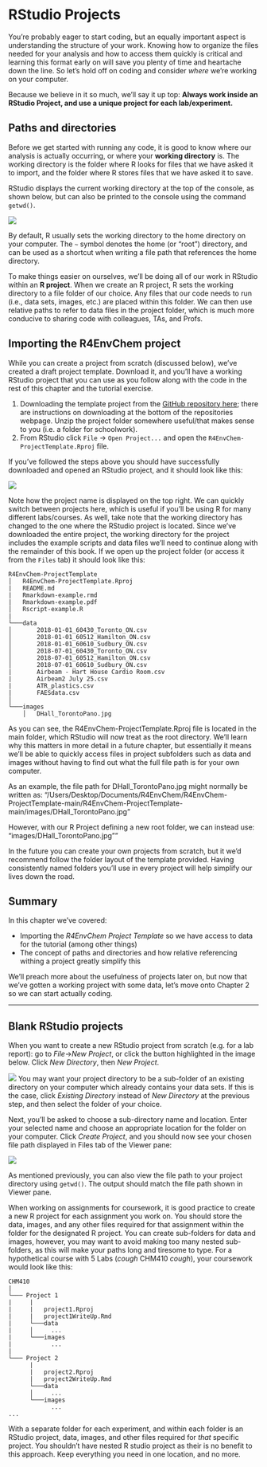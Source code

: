 # RStudio Projects

You're probably eager to start coding, but an equally important aspect is understanding the structure of your work. Knowing how to organize the files needed for your analysis and how to access them quickly is critical and learning this format early on will save you plenty of time and heartache down the line. So let's hold off on coding and consider *where* we're working on your computer.

Because we believe in it so much, we'll say it up top: **Always work inside an RStudio Project, and use a unique project for each lab/experiment.**

## Paths and directories

Before we get started with running any code, it is good to know where our analysis is actually occurring, or where your **working directory** is. The working directory is the folder where R looks for files that we have asked it to import, and the folder where R stores files that we have asked it to save. 

RStudio displays the current working directory at the top of the console, as shown below, but can also be printed to the console using the command `getwd()`.

![](images/Rstudio_wd.png)

By default, R usually sets the working directory to the home directory on your computer. The `~` symbol denotes the home (or "root") directory, and can be used as a shortcut when writing a file path that references the home directory. 

To make things easier on ourselves, we'll be doing all of our work in RStudio within an **R project**. When we create an R project, R sets the working directory to a file folder of our choice. Any files that our code needs to run (i.e., data sets, images, etc.) are placed within this folder. We can then use relative paths to refer to data files in the project folder, which is much more conducive to sharing code with colleagues, TAs, and Profs. 

## Importing the R4EnvChem project

While you can create a project from scratch (discussed below), we've created a draft project template. Download it, and you'll have a working RStudio project that you can use as you follow along with the code in the rest of this chapter and the tutorial exercise. 

  1. Downloading the template project from the [GitHub repository here](https://github.com/DavidRossHall/R4EnvChem-ProjectTemplate); there are instructions on downloading at the bottom of the repositories webpage. Unzip the project folder somewhere useful/that makes sense to you (i.e. a folder for schoolwork).
  2. From RStudio click `File` -> `Open Project...` and open the `R4EnvChem-ProjectTemplate.Rproj` file. 
  
If you've followed the steps above you should have successfully downloaded and opened an RStudio project, and it should look like this: 

![](images/r-project-open.jpg)
  
Note how the project name is displayed on the top right. We can quickly switch between projects here, which is useful if you'll be using R for many different labs/courses. As well, take note that the working directory has changed to the one where the RStudio project is located.  Since we've downloaded the entire project, the working directory for the project includes the example scripts and data files we'll need to continue along with the remainder of this book. If we open up the project folder (or access it from the `Files` tab) it should look like this: 

```
R4EnvChem-ProjectTemplate
│   R4EnvChem-ProjectTemplate.Rproj
|   README.md
|   Rmarkdown-example.rmd
|   Rmarkdown-example.pdf
│   Rscript-example.R
|
└───data
│       2018-01-01_60430_Toronto_ON.csv
│       2018-01-01_60512_Hamilton_ON.csv
│       2018-01-01_60610_Sudbury_ON.csv
│       2018-07-01_60430_Toronto_ON.csv
│       2018-07-01_60512_Hamilton_ON.csv
│       2018-07-01_60610_Sudbury_ON.csv
|       Airbeam - Hart House Cardio Room.csv
|       Airbeam2 July 25.csv
|       ATR_plastics.csv
|       FAESdata.csv
│    
└───images
    │   DHall_TorontoPano.jpg
```

As you can see, the R4EnvChem-ProjectTemplate.Rproj file is located in the main folder, which RStudio will now treat as the root directory. We’ll learn why this matters in more detail in a future chapter, but essentially it means we’ll be able to quickly access files in project subfolders such as data and images without having to find out what the full file path is for your own computer. 

As an example, the file path for DHall_TorontoPano.jpg might normally be written as:
“/Users/Desktop/Documents/R4EnvChem/R4EnvChem-ProjectTemplate-main/R4EnvChem-ProjectTemplate-main/images/DHall_TorontoPano.jpg”

However, with our R Project defining a new root folder, we can instead use:
“images/DHall_TorontoPano.jpg””
 

In the future you can create your own projects from scratch, but it we'd recommend follow the folder layout of the template provided. Having consistently named folders you'll use in every project will help simplify our lives down the road. 

## Summary

In this chapter we've covered: 

  - Importing the *R4EnvChem Project Template* so we have access to data for the tutorial (among other things)
  - The concept of paths and directories and how relative referencing withing a project greatly simplify this

We'll preach more about the usefulness of projects later on, but now that we've gotten a working project with some data, let's move onto Chapter 2 so we can start actually coding. 

---------------------------


## Blank RStudio projects

When you want to create a new RStudio project from scratch (e.g. for a lab report): go to *File*->*New Project*, or click the button highlighted in the image below. Click *New Directory*, then *New Project*. 

![](images/Rstudio_newproject.png)
You may want your project directory to be a sub-folder of an existing directory on your computer which already contains your data sets. If this is the case, click *Existing Directory* instead of *New Directory* at the previous step, and then select the folder of your choice.

Next, you'll be asked to choose a sub-directory name and location. Enter your selected name and choose an appropriate location for the folder on your computer. Click *Create Project*, and you should now see your chosen file path displayed in Files tab of the Viewer pane:

![](images/Rstudio_Rproj.png)

As mentioned previously, you can also view the file path to your project directory using `getwd()`. The output should match the file path shown in Viewer pane.

When working on assignments for coursework, it is good practice to create a new R project for each assignment you work on. You should store the data, images, and any other files required for that assignment within the folder for the designated R project. You can create sub-folders for data and images, however, you may want to avoid making too many nested sub-folders, as this will make your paths long and tiresome to type. For a hypothetical course with 5 Labs (*cough* CHM410 *cough*), your coursework would look like this:


```
CHM410
|
└─── Project 1
|     |
|     |   project1.Rproj
|     |   project1WriteUp.Rmd
|     └───data
|     │     ...
|     └───images
|           ...
|
└─── Project 2
      |
      |   project2.Rproj
      |   project2WriteUp.Rmd
      └───data
      │     ...
      └───images
            ...
...
```

With a separate folder for each experiment, and within each folder is an RStudio project, data, images, and other files required for *that* specific project. You shouldn't have nested R studio project as their is no benefit to this approach. Keep everything you need in one location, and no more. 
